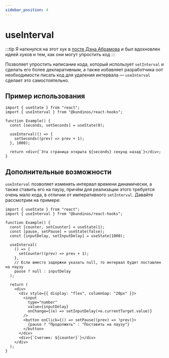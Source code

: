 ```yaml
---
sidebar_position: 4
---
```



# useInterval

:::tip
Я наткнулся на этот хук в [посте Дэна Абрамова](https://overreacted.io/making-setinterval-declarative-with-react-hooks/) и был
вдохновлен идеей хуков и тем, как они могут упростить код
:::

Позволяет упростить написание кода, который использует `setInterval` и сделать его более декларативным,
а также избавляет разработчика оот необходимости писать код для удаления интервала — `useInterval` сделает это самостоятельно.

## Пример использования

```tsx
import { useState } from "react";
import { useInterval } from "@kundinos/react-hooks";

function Example() {
  const [seconds, setSeconds] = useState(0);

  useInterval(() => {
    setSeconds((prev) => prev + 1);
  }, 1000);

  return <div>{`Эта страница открыта ${seconds} секунд назад`}</div>;
}
```

<ExampleWrapper>
  <SimpleExample />
</ExampleWrapper>

## Дополнительные возможности

`useInterval` позволяет изменять интервал времени динамически, а также ставить его на паузу, причём для реализации
этого требуется очень мало кода, в отличии от императивного `setInterval`. Давайте рассмотрим на примере:

```tsx
import { useState } from "react";
import { useInterval } from "@kundinos/react-hooks";

function Example() {
  const [counter, setCounter] = useState(1);
  const [pause, setPause] = useState(false);
  const [inputDelay, setInputDelay] = useState(1000);

  useInterval(
    () => {
      setCounter((prev) => prev + 1);
    },
    // Если вместо задержки указать null, то интервал будет поставлен на паузу
    pause ? null : inputDelay
  );

  return (
    <div>
      <div style={{ display: "flex", columnGap: "20px" }}>
        <input
          type="number"
          value={inputDelay}
          onChange={(e) => setInputDelay(+e.currentTarget.value)}
        />
        <button onClick={() => setPause((prev) => !prev)}>
          {pause ? "Продолжить" : "Поставить на паузу"}
        </button>
      </div>
      <div>{`Счетчик: ${counter}`}</div>
    </div>
  );
}
```

<ExampleWrapper>
  <CustomIntervalExample />
</ExampleWrapper>
